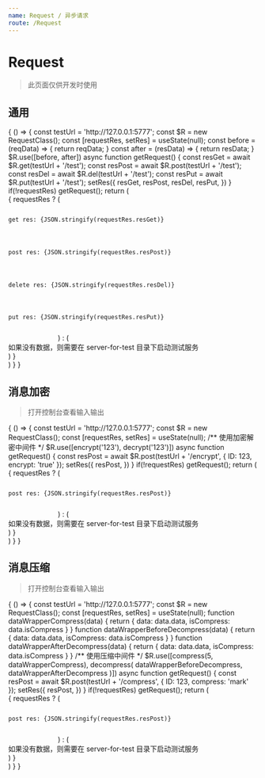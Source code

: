 ```yaml
---
name: Request / 异步请求
route: /Request
---
```



# Request

> 此页面仅供开发时使用

## 通用

<Playground>
  {
    () => {
      const testUrl = 'http://127.0.0.1:5777';
      const $R = new RequestClass();
      const [requestRes, setRes] = useState(null);
      const before = (reqData) => {
        return reqData;
      }
      const after = (resData) => {
        return resData;
      }
      $R.use([before, after])
      async function getRequest() {
        const resGet = await $R.get(testUrl + '/test');
        const resPost = await $R.post(testUrl + '/test');
        const resDel = await $R.del(testUrl + '/test');
        const resPut = await $R.put(testUrl + '/test');
        setRes({
          resGet,
          resPost,
          resDel,
          resPut,
        })
      }
      if(!requestRes) getRequest();
      return (
        <div>
          {
            requestRes ? (
              <code>
                <pre>get res: {JSON.stringify(requestRes.resGet)}</pre>
                <pre>post res: {JSON.stringify(requestRes.resPost)}</pre>
                <pre>delete res: {JSON.stringify(requestRes.resDel)}</pre>
                <pre>put res: {JSON.stringify(requestRes.resPut)}</pre>
              </code>
            ) : (
              <div>
                如果没有数据，则需要在 server-for-test 目录下启动测试服务
              </div>
            )
          }
        </div>
      )
    }
  }
</Playground>

## 消息加密

> 打开控制台查看输入输出

<Playground>
  {
    () => {
      const testUrl = 'http://127.0.0.1:5777';
      const $R = new RequestClass();
      const [requestRes, setRes] = useState(null);
      /** 使用加密解密中间件 */
      $R.use([encrypt('123'), decrypt('123')])
      async function getRequest() {
        const resPost = await $R.post(testUrl + '/encrypt', {
          ID: 123,
          encrypt: 'true'
        });
        setRes({
          resPost,
        })
      }
      if(!requestRes) getRequest();
      return (
        <div>
          {
            requestRes ? (
              <code>
                <pre>post res: {JSON.stringify(requestRes.resPost)}</pre>
              </code>
            ) : (
              <div>
                如果没有数据，则需要在 server-for-test 目录下启动测试服务
              </div>
            )
          }
        </div>
      )
    }
  }
</Playground>

## 消息压缩

> 打开控制台查看输入输出

<Playground>
  {
    () => {
      const testUrl = 'http://127.0.0.1:5777';
      const $R = new RequestClass();
      const [requestRes, setRes] = useState(null);
      function dataWrapperCompress(data) {
        return {
          data: data.data,
          isCompress: data.isCompress
        }
      }
      function dataWrapperBeforeDecompress(data) {
        return {
          data: data.data,
          isCompress: data.isCompress
        }
      }
      function dataWrapperAfterDecompress(data) {
        return {
          data: data.data,
          isCompress: data.isCompress
        }
      }
      /** 使用压缩中间件 */
      $R.use([compress(5, dataWrapperCompress), decompress(
        dataWrapperBeforeDecompress,
        dataWrapperAfterDecompress
      )])
      async function getRequest() {
        const resPost = await $R.post(testUrl + '/compress', {
          ID: 123,
          compress: 'mark'
        });
        setRes({
          resPost,
        })
      }
      if(!requestRes) getRequest();
      return (
        <div>
          {
            requestRes ? (
              <code>
                <pre>post res: {JSON.stringify(requestRes.resPost)}</pre>
              </code>
            ) : (
              <div>
                如果没有数据，则需要在 server-for-test 目录下启动测试服务
              </div>
            )
          }
        </div>
      )
    }
  }
</Playground>
